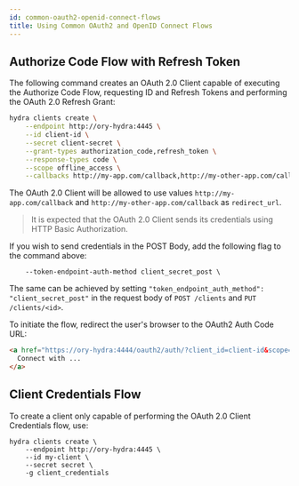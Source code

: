 ```yaml
---
id: common-oauth2-openid-connect-flows
title: Using Common OAuth2 and OpenID Connect Flows
---
```


## Authorize Code Flow with Refresh Token

The following command creates an OAuth 2.0 Client capable of executing the
Authorize Code Flow, requesting ID and Refresh Tokens and performing the OAuth
2.0 Refresh Grant:

```sh
hydra clients create \
    --endpoint http://ory-hydra:4445 \
    --id client-id \
    --secret client-secret \
    --grant-types authorization_code,refresh_token \
    --response-types code \
    --scope offline_access \
    --callbacks http://my-app.com/callback,http://my-other-app.com/callback
```

The OAuth 2.0 Client will be allowed to use values `http://my-app.com/callback`
and `http://my-other-app.com/callback` as `redirect_url`.

> It is expected that the OAuth 2.0 Client sends its credentials using HTTP
> Basic Authorization.

If you wish to send credentials in the POST Body, add the following flag to the
command above:

```
    --token-endpoint-auth-method client_secret_post \
```

The same can be achieved by setting
`"token_endpoint_auth_method": "client_secret_post"` in the request body of
`POST /clients` and `PUT /clients/<id>`.

To initiate the flow, redirect the user's browser to the OAuth2 Auth Code URL:

```html
<a href="https://ory-hydra:4444/oauth2/auth/?client_id=client-id&scope=offline_access&redirect_uri=http://my-app.com/callback">
  Connect with ...
</a>
```

## Client Credentials Flow

To create a client only capable of performing the OAuth 2.0 Client Credentials flow, use:

```shell script
hydra clients create \
    --endpoint http://ory-hydra:4445 \
    --id my-client \
    --secret secret \
    -g client_credentials
```
